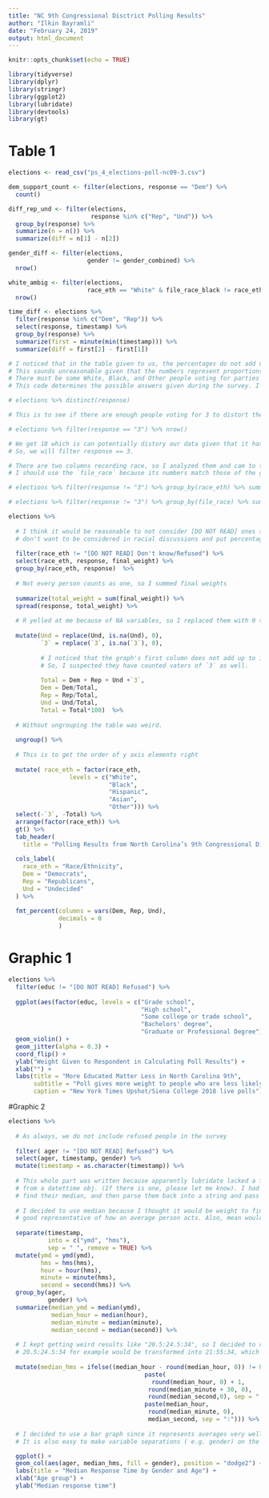 ---
title: "NC 9th Congressional Disctrict Polling Results"
author: "Ilkin Bayramli"
date: "February 24, 2019"
output: html_document
---

```{r setup, include=FALSE}
knitr::opts_chunk$set(echo = TRUE)
```

```{r libs, echo=FALSE, message=FALSE, error=FALSE, warning=FALSE}
library(tidyverse)
library(dplyr)
library(stringr)
library(ggplot2)
library(lubridate)
library(devtools)
library(gt)
```
# Table 1
```{r code, echo=FALSE, message=FALSE, error=FALSE}
elections <- read_csv("ps_4_elections-poll-nc09-3.csv")

dem_support_count <- filter(elections, response == "Dem") %>% 
  count()

diff_rep_und <- filter(elections,
                       response %in% c("Rep", "Und")) %>%
  group_by(response) %>%
  summarize(n = n()) %>% 
  summarize(diff = n[1] - n[2])

gender_diff <- filter(elections, 
                      gender != gender_combined) %>% 
  nrow()

white_ambig <- filter(elections, 
                      race_eth == "White" & file_race_black != race_eth) %>%
  nrow()

time_diff <- elections %>% 
  filter(response %in% c("Dem", "Rep")) %>%
  select(response, timestamp) %>% 
  group_by(response) %>%
  summarize(first = minute(min(timestamp))) %>%
  summarize(diff = first[2] - first[1])
```
```{r table, echo=FALSE, message=FALSE, error=FALSE}

# I noticed that in the table given to us, the percentages do not add up to 100% for White, Black, and Other. 
# This sounds unreasonable given that the numbers represent proportions of race groups.
# There must be some White, Black, and Other people voting for parties other than Dem, Und, and Rep
# This code determines the possible answers given during the survey. I have commented it because I don't want its results to be included in the html document.

# elections %>% distinct(response)

# This is to see if there are enough people voting for 3 to distort the dataset

# elections %>% filter(response == "3") %>% nrow()

# We get 18 which is can potentially distory our data given that it has only 495 rows. 
# So, we will filter response == 3.

# There are two columns recording race, so I analyzed them and cam to the conclusion that 
# I should use the `file_race` because its numbers match those of the graph

# elections %>% filter(response != "3") %>% group_by(race_eth) %>% summarize(n = n())

# elections %>% filter(response != "3") %>% group_by(file_race) %>% summarize(n = n())

elections %>% 
  
  # I think it would be reasonable to not consider [DO NOT READ] ones since the respondents
  # don't want to be considered in racial discussions and put percentages in terms of the remaining data
  
  filter(race_eth != "[DO NOT READ] Don't know/Refused") %>% 
  select(race_eth, response, final_weight) %>%
  group_by(race_eth, response)  %>%
  
  # Not every person counts as one, so I summed final weights
  
  summarize(total_weight = sum(final_weight)) %>%
  spread(response, total_weight) %>% 
  
  # R yelled at me because of NA variables, so I replaced them with 0 to be able to make calculations
  
  mutate(Und = replace(Und, is.na(Und), 0),
         `3` = replace(`3`, is.na(`3`), 0),
         
         # I noticed that the graph's first column does not add up to 100%. 
         # So, I suspected they have counted vaters of `3` as well. 
         
         Total = Dem + Rep + Und +`3`,
         Dem = Dem/Total, 
         Rep = Rep/Total, 
         Und = Und/Total,
         Total = Total*100)  %>%
  
  # Without ungrouping the table was weird.
  
  ungroup() %>%
  
  # This is to get the order of y axis elements right
  
  mutate( race_eth = factor(race_eth, 
                 levels = c("White",
                            "Black", 
                            "Hispanic", 
                            "Asian", 
                            "Other"))) %>%
  select(-`3`, -Total) %>%
  arrange(factor(race_eth)) %>%  
  gt() %>% 
  tab_header(
    title = "Polling Results from North Carolina’s 9th Congressional District") %>% 
  
  cols_label(
    race_eth = "Race/Ethnicity",
    Dem = "Democrats",
    Rep = "Republicans",
    Und = "Undecided"
  ) %>%
  
  fmt_percent(columns = vars(Dem, Rep, Und), 
              decimals = 0
              ) 
```

# Graphic 1

```{r independent, echo=FALSE, message=FALSE, error=FALSE}
elections %>% 
  filter(educ != "[DO NOT READ] Refused") %>%
  
  ggplot(aes(factor(educ, levels = c("Grade school",
                                     "High school",
                                     "Some college or trade school",
                                     "Bachelors' degree",
                                     "Graduate or Professional Degree")), final_weight)) +
  geom_violin() +
  geom_jitter(alpha = 0.3) +
  coord_flip() +
  ylab("Weight Given to Respondent in Calculating Poll Results") +
  xlab("") + 
  labs(title = "More Educated Matter Less in North Carolina 9th", 
       subtitle = "Poll gives more weight to people who are less likely to participate in polls",
       caption = "New York Times Upshot/Siena College 2018 live polls")
```

#Graphic 2

```{r echo=FALSE, message=FALSE, error=FALSE}
elections %>%
  
  # As always, we do not include refused people in the survey
  
  filter( ager != "[DO NOT READ] Refused") %>%
  select(ager, timestamp, gender) %>%
  mutate(timestamp = as.character(timestamp)) %>%
  
  # This whole part was written because apparently lubridate lacked a function that would extract hour, minutes, seconds
  # from a datettime obj. (If there is one, please let me know). I had to manually parse them into hour, minute, second, 
  # find their median, and then parse them back into a string and pass to my geom object. 
  
  # I decided to use median because I thought it would be weight to find mean of response time. I think a median is a 
  # good representative of how an average person acts. Also, mean would produce decimal values that would be hard to deal with (e.g. 20.45 hours)
  
  separate(timestamp, 
           into = c("ymd", "hms"),
           sep = " ", remove = TRUE) %>%
  mutate(ymd = ymd(ymd), 
         hms = hms(hms),
         hour = hour(hms),
         minute = minute(hms),
         second = second(hms)) %>%
  group_by(ager,
           gender) %>% 
  summarize(median_ymd = median(ymd),
            median_hour = median(hour), 
            median_minute = median(minute), 
            median_second = median(second)) %>%
  
  # I kept getting weird results like "20.5:24.5:34", so I decided to round them a little bit. 
  # 20.5:24.5:34 for example would be transformed into 21:55:34, which is very accurate
  
  mutate(median_hms = ifelse((median_hour - round(median_hour, 0)) != 0,  
                                      paste(
                                        round(median_hour, 0) + 1, 
                                       round(median_minute + 30, 0), 
                                       round(median_second,0), sep = ":"),
                                      paste(median_hour, 
                                       round(median_minute, 0), 
                                       median_second, sep = ":"))) %>%
  
  # I decided to use a bar graph since it represents averages very well.
  # It is also easy to make variable separations ( e.g. gender) on the bar chart

  ggplot() +
  geom_col(aes(ager, median_hms, fill = gender), position = "dodge2") +
  labs(title = "Median Response Time by Gender and Age") +
  xlab("Age group") +
  ylab("Median response time")
```

